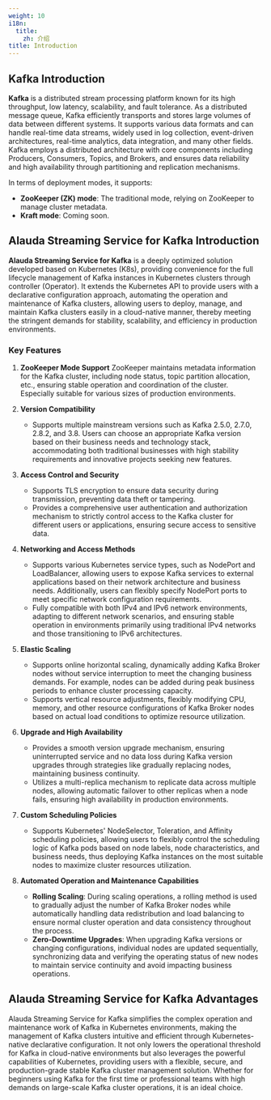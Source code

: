 ```yaml
---
weight: 10
i18n:
  title:
    zh: 介绍
title: Introduction
---
```


## Kafka Introduction

**Kafka** is a distributed stream processing platform known for its high throughput, low latency, scalability, and fault tolerance. As a distributed message queue, Kafka efficiently transports and stores large volumes of data between different systems. It supports various data formats and can handle real-time data streams, widely used in log collection, event-driven architectures, real-time analytics, data integration, and many other fields. Kafka employs a distributed architecture with core components including Producers, Consumers, Topics, and Brokers, and ensures data reliability and high availability through partitioning and replication mechanisms. 

In terms of deployment modes, it supports:

- **ZooKeeper (ZK) mode**: The traditional mode, relying on ZooKeeper to manage cluster metadata.
- **Kraft mode**: Coming soon.

## Alauda Streaming Service for Kafka Introduction

**Alauda Streaming Service for Kafka** is a deeply optimized solution developed based on Kubernetes (K8s), providing convenience for the full lifecycle management of Kafka instances in Kubernetes clusters through controller (Operator). It extends the Kubernetes API to provide users with a declarative configuration approach, automating the operation and maintenance of Kafka clusters, allowing users to deploy, manage, and maintain Kafka clusters easily in a cloud-native manner, thereby meeting the stringent demands for stability, scalability, and efficiency in production environments.

### Key Features

1. **ZooKeeper Mode Support**
   ZooKeeper maintains metadata information for the Kafka cluster, including node status, topic partition allocation, etc., ensuring stable operation and coordination of the cluster. Especially suitable for various sizes of production environments.

2. **Version Compatibility**
   - Supports multiple mainstream versions such as Kafka 2.5.0, 2.7.0, 2.8.2, and 3.8. Users can choose an appropriate Kafka version based on their business needs and technology stack, accommodating both traditional businesses with high stability requirements and innovative projects seeking new features.

3. **Access Control and Security**
   - Supports TLS encryption to ensure data security during transmission, preventing data theft or tampering.
   - Provides a comprehensive user authentication and authorization mechanism to strictly control access to the Kafka cluster for different users or applications, ensuring secure access to sensitive data.

4. **Networking and Access Methods**
   - Supports various Kubernetes service types, such as NodePort and LoadBalancer, allowing users to expose Kafka services to external applications based on their network architecture and business needs. Additionally, users can flexibly specify NodePort ports to meet specific network configuration requirements.
   - Fully compatible with both IPv4 and IPv6 network environments, adapting to different network scenarios, and ensuring stable operation in environments primarily using traditional IPv4 networks and those transitioning to IPv6 architectures.

5. **Elastic Scaling**
   - Supports online horizontal scaling, dynamically adding Kafka Broker nodes without service interruption to meet the changing business demands. For example, nodes can be added during peak business periods to enhance cluster processing capacity.
   - Supports vertical resource adjustments, flexibly modifying CPU, memory, and other resource configurations of Kafka Broker nodes based on actual load conditions to optimize resource utilization.

6. **Upgrade and High Availability**
   - Provides a smooth version upgrade mechanism, ensuring uninterrupted service and no data loss during Kafka version upgrades through strategies like gradually replacing nodes, maintaining business continuity.
   - Utilizes a multi-replica mechanism to replicate data across multiple nodes, allowing automatic failover to other replicas when a node fails, ensuring high availability in production environments.

7. **Custom Scheduling Policies**
   - Supports Kubernetes' NodeSelector, Toleration, and Affinity scheduling policies, allowing users to flexibly control the scheduling logic of Kafka pods based on node labels, node characteristics, and business needs, thus deploying Kafka instances on the most suitable nodes to maximize cluster resources utilization.

8. **Automated Operation and Maintenance Capabilities**
   - **Rolling Scaling**: During scaling operations, a rolling method is used to gradually adjust the number of Kafka Broker nodes while automatically handling data redistribution and load balancing to ensure normal cluster operation and data consistency throughout the process.
   - **Zero-Downtime Upgrades**: When upgrading Kafka versions or changing configurations, individual nodes are updated sequentially, synchronizing data and verifying the operating status of new nodes to maintain service continuity and avoid impacting business operations.

## Alauda Streaming Service for Kafka Advantages

Alauda Streaming Service for Kafka simplifies the complex operation and maintenance work of Kafka in Kubernetes environments, making the management of Kafka clusters intuitive and efficient through Kubernetes-native declarative configuration. It not only lowers the operational threshold for Kafka in cloud-native environments but also leverages the powerful capabilities of Kubernetes, providing users with a flexible, secure, and production-grade stable Kafka cluster management solution. Whether for beginners using Kafka for the first time or professional teams with high demands on large-scale Kafka cluster operations, it is an ideal choice.
